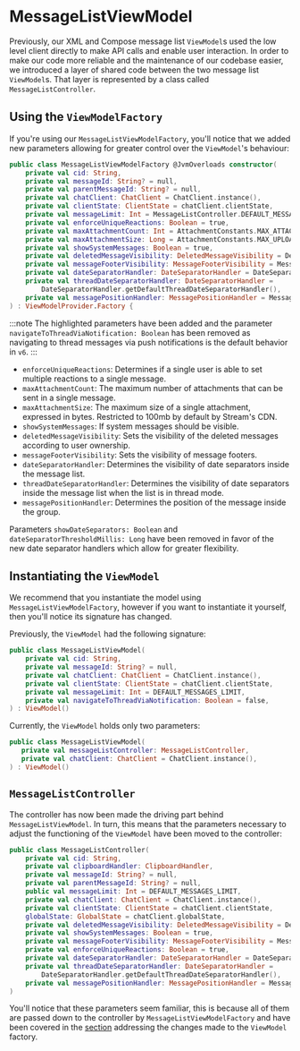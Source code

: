 # MessageListViewModel

Previously, our XML and Compose message list `ViewModel`s used the low level client directly to make API calls and enable user interaction. In order to make our code more reliable and the maintenance of our codebase easier, we introduced a layer of shared code between the two message list `ViewModel`s.
That layer is represented by a class called `MessageListController`.

## Using the `ViewModelFactory`

If you're using our `MessageListViewModelFactory`, you'll notice that we added new parameters allowing for greater control over the `ViewModel`'s behaviour:

```kotlin {8-17}
public class MessageListViewModelFactory @JvmOverloads constructor(
    private val cid: String,
    private val messageId: String? = null,
    private val parentMessageId: String? = null,
    private val chatClient: ChatClient = ChatClient.instance(),
    private val clientState: ClientState = chatClient.clientState,
    private val messageLimit: Int = MessageListController.DEFAULT_MESSAGES_LIMIT,
    private val enforceUniqueReactions: Boolean = true,
    private val maxAttachmentCount: Int = AttachmentConstants.MAX_ATTACHMENTS_COUNT,
    private val maxAttachmentSize: Long = AttachmentConstants.MAX_UPLOAD_FILE_SIZE,
    private val showSystemMessages: Boolean = true,
    private val deletedMessageVisibility: DeletedMessageVisibility = DeletedMessageVisibility.ALWAYS_VISIBLE,
    private val messageFooterVisibility: MessageFooterVisibility = MessageFooterVisibility.WithTimeDifference(),
    private val dateSeparatorHandler: DateSeparatorHandler = DateSeparatorHandler.getDefaultDateSeparatorHandler(),
    private val threadDateSeparatorHandler: DateSeparatorHandler =
        DateSeparatorHandler.getDefaultThreadDateSeparatorHandler(),
    private val messagePositionHandler: MessagePositionHandler = MessagePositionHandler.defaultHandler(),
) : ViewModelProvider.Factory {
```

:::note
The highlighted parameters have been added and the parameter `navigateToThreadViaNotification: Boolean` has been removed as navigating to thread messages via push notifications is the default behavior in `v6`.
:::

- `enforceUniqueReactions`: Determines if a single user is able to set multiple reactions to a single message.
- `maxAttachmentCount`: The maximum number of attachments that can be sent in a single message.
- `maxAttachmentSize`: The maximum size of a single attachment, expressed in bytes. Restricted to 100mb by default by Stream's CDN.
- `showSystemMessages`: If system messages should be visible.
- `deletedMessageVisibility`: Sets the visibility of the deleted messages according to user ownership.
- `messageFooterVisibility`: Sets the visibility of message footers.
- `dateSeparatorHandler`: Determines the visibility of date separators inside the message list.
- `threadDateSeparatorHandler`: Determines the visibility of date separators inside the message list when the list is in thread mode.
- `messagePositionHandler`: Determines the position of the message inside the group.

Parameters `showDateSeparators: Boolean` and `dateSeparatorThresholdMillis: Long` have been removed in favor of the new date separator handlers which allow for greater flexibility.

## Instantiating the `ViewModel`

We recommend that you instantiate the model using `MessageListViewModelFactory`, however if you want to instantiate it yourself, then you'll notice its signature has changed.

Previously, the `ViewModel` had the following signature:

```kotlin
public class MessageListViewModel(
    private val cid: String,
    private val messageId: String? = null,
    private val chatClient: ChatClient = ChatClient.instance(),
    private val clientState: ClientState = chatClient.clientState,
    private val messageLimit: Int = DEFAULT_MESSAGES_LIMIT,
    private val navigateToThreadViaNotification: Boolean = false,
) : ViewModel()
 ```

 Currently, the `ViewModel` holds only two parameters:

 ```kotlin
public class MessageListViewModel(
    private val messageListController: MessageListController,
    private val chatClient: ChatClient = ChatClient.instance(),
) : ViewModel()
 ```

## `MessageListController`

The controller has now been made the driving part behind `MessageListViewModel`. In turn, this means that the parameters necessary to adjust the functioning of the `ViewModel` have been moved to the controller:

```kotlin
public class MessageListController(
    private val cid: String,
    private val clipboardHandler: ClipboardHandler,
    private val messageId: String? = null,
    private val parentMessageId: String? = null,
    public val messageLimit: Int = DEFAULT_MESSAGES_LIMIT,
    private val chatClient: ChatClient = ChatClient.instance(),
    private val clientState: ClientState = chatClient.clientState,
    globalState: GlobalState = chatClient.globalState,
    private val deletedMessageVisibility: DeletedMessageVisibility = DeletedMessageVisibility.ALWAYS_VISIBLE,
    private val showSystemMessages: Boolean = true,
    private val messageFooterVisibility: MessageFooterVisibility = MessageFooterVisibility.WithTimeDifference(),
    private val enforceUniqueReactions: Boolean = true,
    private val dateSeparatorHandler: DateSeparatorHandler = DateSeparatorHandler.getDefaultDateSeparatorHandler(),
    private val threadDateSeparatorHandler: DateSeparatorHandler =
        DateSeparatorHandler.getDefaultThreadDateSeparatorHandler(),
    private val messagePositionHandler: MessagePositionHandler = MessagePositionHandler.defaultHandler(),
)
```

You'll notice that these parameters seem familiar, this is because all of them are passed down to the controller by `MessageListViewModelFactory` and have been covered in the [section](#using-the-viewmodelfactory) addressing the changes made to the `ViewModel` factory.
